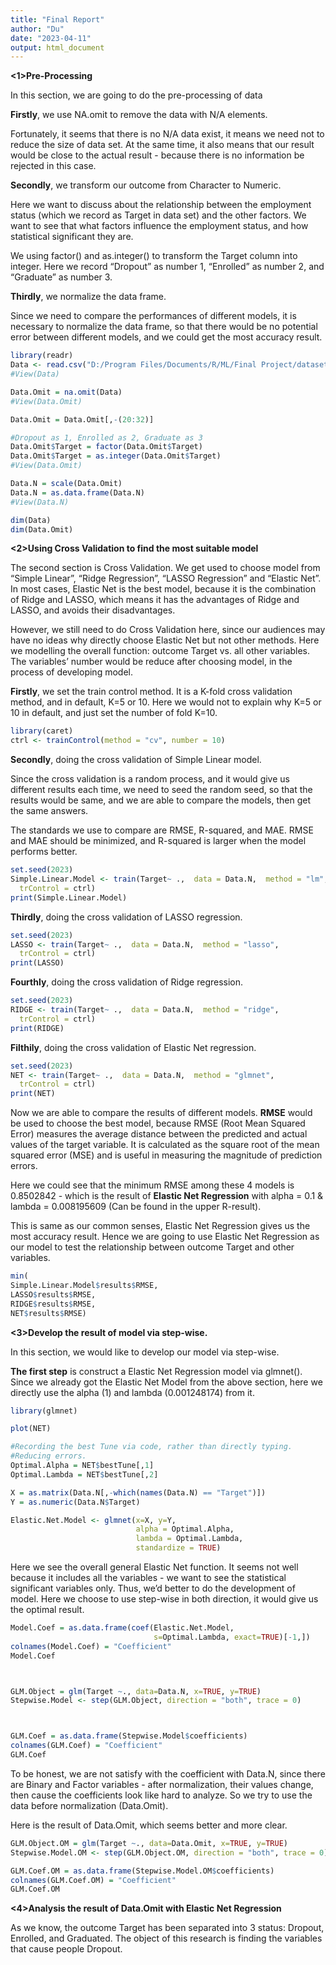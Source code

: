 ---
title: "Final Report"
author: "Du"
date: "2023-04-11"
output: html_document
---

**\<1\>Pre-Processing**

In this section, we are going to do the pre-processing of data

**Firstly**, we use NA.omit to remove the data with N/A elements.

Fortunately, it seems that there is no N/A data exist, it means we need not to reduce the size of data set. At the same time, it also means that our result would be close to the actual result - because there is no information be rejected in this case.

**Secondly**, we transform our outcome from Character to Numeric.

Here we want to discuss about the relationship between the employment status (which we record as Target in data set) and the other factors. We want to see that what factors influence the employment status, and how statistical significant they are.

We using factor() and as.integer() to transform the Target column into integer. Here we record "Dropout" as number 1, "Enrolled" as number 2, and "Graduate" as number 3.

**Thirdly**, we normalize the data frame.

Since we need to compare the performances of different models, it is necessary to normalize the data frame, so that there would be no potential error between different models, and we could get the most accuracy result.

```{r}
library(readr)
Data <- read.csv("D:/Program Files/Documents/R/ML/Final Project/dataset.csv")
#View(Data)

Data.Omit = na.omit(Data)
#View(Data.Omit)

Data.Omit = Data.Omit[,-(20:32)]

#Dropout as 1, Enrolled as 2, Graduate as 3
Data.Omit$Target = factor(Data.Omit$Target)
Data.Omit$Target = as.integer(Data.Omit$Target)
#View(Data.Omit)

Data.N = scale(Data.Omit)
Data.N = as.data.frame(Data.N)
#View(Data.N)
```

```{r}
dim(Data)
dim(Data.Omit)
```

**\<2\>Using Cross Validation to find the most suitable model**

The second section is Cross Validation. We get used to choose model from "Simple Linear", "Ridge Regression", "LASSO Regression" and "Elastic Net". In most cases, Elastic Net is the best model, because it is the combination of Ridge and LASSO, which means it has the advantages of Ridge and LASSO, and avoids their disadvantages.

However, we still need to do Cross Validation here, since our audiences may have no ideas why directly choose Elastic Net but not other methods. Here we modelling the overall function: outcome Target vs. all other variables. The variables' number would be reduce after choosing model, in the process of developing model.

**Firstly**, we set the train control method. It is a K-fold cross validation method, and in default, K=5 or 10. Here we would not to explain why K=5 or 10 in default, and just set the number of fold K=10.

```{r}
library(caret)
ctrl <- trainControl(method = "cv", number = 10)
```

**Secondly**, doing the cross validation of Simple Linear model.

Since the cross validation is a random process, and it would give us different results each time, we need to seed the random seed, so that the results would be same, and we are able to compare the models, then get the same answers.

The standards we use to compare are RMSE, R-squared, and MAE. RMSE and MAE should be minimized, and R-squared is larger when the model performs better.

```{r}
set.seed(2023)
Simple.Linear.Model <- train(Target~ .,  data = Data.N,  method = "lm",
  trControl = ctrl)
print(Simple.Linear.Model)
```

**Thirdly**, doing the cross validation of LASSO regression.

```{r}
set.seed(2023)
LASSO <- train(Target~ .,  data = Data.N,  method = "lasso",
  trControl = ctrl)
print(LASSO)
```

**Fourthly**, doing the cross validation of Ridge regression.

```{r}
set.seed(2023)
RIDGE <- train(Target~ .,  data = Data.N,  method = "ridge",
  trControl = ctrl)
print(RIDGE)
```

**Filthily**, doing the cross validation of Elastic Net regression.

```{r}
set.seed(2023)
NET <- train(Target~ .,  data = Data.N,  method = "glmnet",
  trControl = ctrl)
print(NET)
```

Now we are able to compare the results of different models. **RMSE** would be used to choose the best model, because RMSE (Root Mean Squared Error) measures the average distance between the predicted and actual values of the target variable. It is calculated as the square root of the mean squared error (MSE) and is useful in measuring the magnitude of prediction errors.

Here we could see that the minimum RMSE among these 4 models is 0.8502842 - which is the result of **Elastic Net Regression** with alpha = 0.1 & lambda = 0.008195609 (Can be found in the upper R-result).

This is same as our common senses, Elastic Net Regression gives us the most accuracy result. Hence we are going to use Elastic Net Regression as our model to test the relationship between outcome Target and other variables.

```{r}
min(
Simple.Linear.Model$results$RMSE,
LASSO$results$RMSE,
RIDGE$results$RMSE,
NET$results$RMSE)
```

**\<3\>Develop the result of model via step-wise.**

In this section, we would like to develop our model via step-wise.

**The first step** is construct a Elastic Net Regression model via glmnet(). Since we already got the Elastic Net Model from the above section, here we directly use the alpha (1) and lambda (0.001248174) from it.

```{r}
library(glmnet)

plot(NET)

#Recording the best Tune via code, rather than directly typing.
#Reducing errors.
Optimal.Alpha = NET$bestTune[,1]
Optimal.Lambda = NET$bestTune[,2]

X = as.matrix(Data.N[,-which(names(Data.N) == "Target")])
Y = as.numeric(Data.N$Target)

Elastic.Net.Model <- glmnet(x=X, y=Y, 
                            alpha = Optimal.Alpha, 
                            lambda = Optimal.Lambda, 
                            standardize = TRUE)
```

Here we see the overall general Elastic Net function. It seems not well because it includes all the variables - we want to see the statistical significant variables only. Thus, we'd better to do the development of model. Here we choose to use step-wise in both direction, it would give us the optimal result.

```{r}
Model.Coef = as.data.frame(coef(Elastic.Net.Model,
                                s=Optimal.Lambda, exact=TRUE)[-1,])
colnames(Model.Coef) = "Coefficient"
Model.Coef



GLM.Object = glm(Target ~., data=Data.N, x=TRUE, y=TRUE)
Stepwise.Model <- step(GLM.Object, direction = "both", trace = 0)



GLM.Coef = as.data.frame(Stepwise.Model$coefficients)
colnames(GLM.Coef) = "Coefficient"
GLM.Coef
```

To be honest, we are not satisfy with the coefficient with Data.N, since there are Binary and Factor variables - after normalization, their values change, then cause the coefficients look like hard to analyze. So we try to use the data before normalization (Data.Omit).

Here is the result of Data.Omit, which seems better and more clear.

```{r}
GLM.Object.OM = glm(Target ~., data=Data.Omit, x=TRUE, y=TRUE)
Stepwise.Model.OM <- step(GLM.Object.OM, direction = "both", trace = 0)

GLM.Coef.OM = as.data.frame(Stepwise.Model.OM$coefficients)
colnames(GLM.Coef.OM) = "Coefficient"
GLM.Coef.OM

```

**\<4\>Analysis the result of Data.Omit with Elastic Net Regression**

As we know, the outcome Target has been separated into 3 status: Dropout, Enrolled, and Graduated. The object of this research is finding the variables that cause people Dropout.
